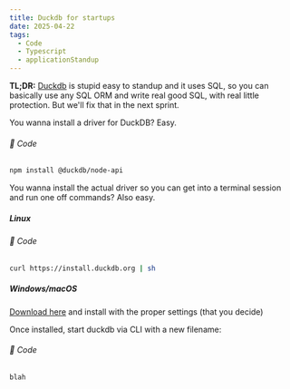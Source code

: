```yaml
---
title: Duckdb for startups
date: 2025-04-22
tags:
  - Code
  - Typescript
  - applicationStandup
---
```


**TL;DR:** [Duckdb](https://duckdb.org/) is stupid easy to standup and it uses SQL, so you can basically use any SQL ORM and write real good SQL, with real little protection. 
But we'll fix that in the next sprint.

You wanna install a driver for DuckDB? Easy. 
###### 💾 Code
```bash
npm install @duckdb/node-api
```

You wanna install the actual driver so you can get into a terminal session and run one off commands? Also easy.

##### Linux
###### 💾 Code
```bash
curl https://install.duckdb.org | sh
```
##### Windows/macOS
[Download here](https://duckdb.org/docs/installation/?version=stable&environment=cli&platform=macos&download_method=direct) and install with the proper settings (that you decide)

Once installed, start duckdb via CLI with a new filename:
###### 💾 Code
```bash
blah
```